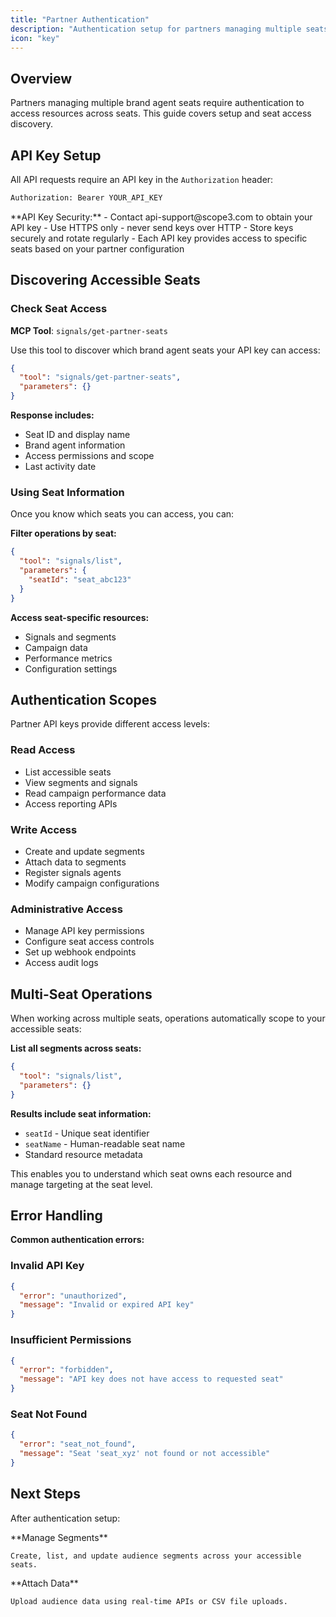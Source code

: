 ```yaml
---
title: "Partner Authentication"
description: "Authentication setup for partners managing multiple seats"
icon: "key"
---
```


## Overview

Partners managing multiple brand agent seats require authentication to access resources across seats. This guide covers setup and seat access discovery.

## API Key Setup

All API requests require an API key in the `Authorization` header:

```bash
Authorization: Bearer YOUR_API_KEY
```

<Warning>
**API Key Security:**
- Contact api-support@scope3.com to obtain your API key
- Use HTTPS only - never send keys over HTTP
- Store keys securely and rotate regularly
- Each API key provides access to specific seats based on your partner configuration
</Warning>

## Discovering Accessible Seats

### Check Seat Access

**MCP Tool**: `signals/get-partner-seats`

Use this tool to discover which brand agent seats your API key can access:

```json
{
  "tool": "signals/get-partner-seats",
  "parameters": {}
}
```

**Response includes:**
- Seat ID and display name
- Brand agent information
- Access permissions and scope
- Last activity date

### Using Seat Information

Once you know which seats you can access, you can:

**Filter operations by seat:**
```json
{
  "tool": "signals/list",
  "parameters": {
    "seatId": "seat_abc123"
  }
}
```

**Access seat-specific resources:**
- Signals and segments
- Campaign data
- Performance metrics
- Configuration settings

## Authentication Scopes

Partner API keys provide different access levels:

### Read Access
- List accessible seats
- View segments and signals
- Read campaign performance data
- Access reporting APIs

### Write Access  
- Create and update segments
- Attach data to segments
- Register signals agents
- Modify campaign configurations

### Administrative Access
- Manage API key permissions
- Configure seat access controls
- Set up webhook endpoints
- Access audit logs

## Multi-Seat Operations

When working across multiple seats, operations automatically scope to your accessible seats:

**List all segments across seats:**
```json
{
  "tool": "signals/list",
  "parameters": {}
}
```

**Results include seat information:**
- `seatId` - Unique seat identifier
- `seatName` - Human-readable seat name  
- Standard resource metadata

This enables you to understand which seat owns each resource and manage targeting at the seat level.

## Error Handling

**Common authentication errors:**

### Invalid API Key
```json
{
  "error": "unauthorized",
  "message": "Invalid or expired API key"
}
```

### Insufficient Permissions
```json
{
  "error": "forbidden", 
  "message": "API key does not have access to requested seat"
}
```

### Seat Not Found
```json
{
  "error": "seat_not_found",
  "message": "Seat 'seat_xyz' not found or not accessible"
}
```

## Next Steps

After authentication setup:

<CardGroup cols={2}>
  <Card title="Segment Management" href="/partners/segment-management" icon="list">
    **Manage Segments**
    
    Create, list, and update audience segments across your accessible seats.
  </Card>
  
  <Card title="Data Attachment" href="/partners/data-attachment" icon="database">
    **Attach Data**
    
    Upload audience data using real-time APIs or CSV file uploads.
  </Card>
</CardGroup>